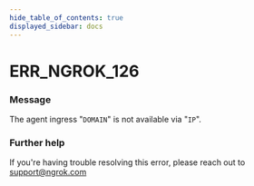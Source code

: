 ```yaml
---
hide_table_of_contents: true
displayed_sidebar: docs
---
```



# ERR_NGROK_126

### Message
The agent ingress "`DOMAIN`" is not available via "`IP`".

<ErrorDetails error='err_ngrok_126' />


### Further help
If you're having trouble resolving this error, please reach out to [support@ngrok.com](mailto:support@ngrok.com?subject=Help%20with%20ERR_NGROK_126)

